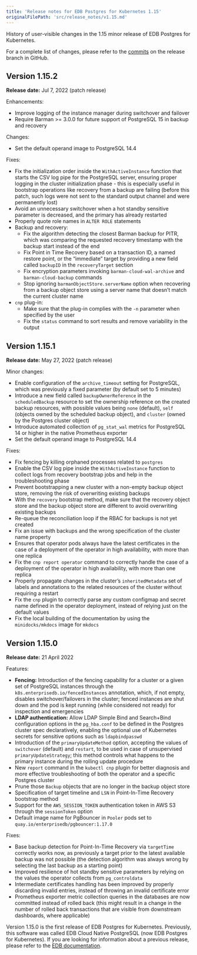 ```yaml
---
title: 'Release notes for EDB Postgres for Kubernetes 1.15'
originalFilePath: 'src/release_notes/v1.15.md'
---
```


History of user-visible changes in the 1.15 minor release of EDB Postgres for Kubernetes.

For a complete list of changes, please refer to the
[commits](https://github.com/EnterpriseDB/cloud-native-postgres/commits/release-1.15)
on the release branch in GitHub.

## Version 1.15.2

**Release date:** Jul 7, 2022 (patch release)

Enhancements:

-   Improve logging of the instance manager during switchover and failover
-   Require Barman >= 3.0.0 for future support of PostgreSQL 15 in backup
    and recovery

Changes:

-   Set the default operand image to PostgreSQL 14.4

Fixes:

-   Fix the initialization order inside the `WithActiveInstance` function that
    starts the CSV log pipe for the PostgreSQL server, ensuring proper logging in
    the cluster initialization phase - this is especially useful in bootstrap
    operations like recovery from a backup are failing (before this patch, such
    logs were not sent to the standard output channel and were permanently lost)
-   Avoid an unnecessary switchover when a hot standby sensitive parameter is
    decreased, and the primary has already restarted
-   Properly quote role names in `ALTER ROLE` statements
-   Backup and recovery:
    -   Fix the algorithm detecting the closest Barman backup for PITR, which was
        comparing the requested recovery timestamp with the backup start instead
        of the end
    -   Fix Point in Time Recovery based on a transaction ID, a named restore
        point, or the “immediate” target by providing a new field called
        `backupID` in the `recoveryTarget` section
    -   Fix encryption parameters invoking `barman-cloud-wal-archive` and
        `barman-cloud-backup` commands
    -   Stop ignoring `barmanObjectStore.serverName` option when recovering from
        a backup object store using a server name that doesn’t match the current
        cluster name
-   `cnp` plug-in:
    -   Make sure that the plug-in complies with the `-n` parameter when
        specified by the user
    -   Fix the `status` command to sort results and remove variability in the
        output

## Version 1.15.1

**Release date:** May 27, 2022 (patch release)

Minor changes:

-   Enable configuration of the `archive_timeout` setting for PostgreSQL, which
    was previously a fixed parameter (by default set to 5 minutes)
-   Introduce a new field called `backupOwnerReference` in the `scheduledBackup`
    resource to set the ownership reference on the created backup resources, with
    possible values being `none` (default), `self` (objects owned by the scheduled
    backup object), and `cluster` (owned by the Postgres cluster object)
-   Introduce automated collection of `pg_stat_wal` metrics for PostgreSQL 14 or
    higher in the native Prometheus exporter
-   Set the default operand image to PostgreSQL 14.4

Fixes:

-   Fix fencing by killing orphaned processes related to `postgres`
-   Enable the CSV log pipe inside the `WithActiveInstance` function to collect
    logs from recovery bootstrap jobs and help in the troubleshooting phase
-   Prevent bootstrapping a new cluster with a non-empty backup object store,
    removing the risk of overwriting existing backups
-   With the `recovery` bootstrap method, make sure that the recovery object
    store and the backup object store are different to avoid overwriting existing
    backups
-   Re-queue the reconciliation loop if the RBAC for backups is not yet created
-   Fix an issue with backups and the wrong specification of the cluster name
    property
-   Ensures that operator pods always have the latest certificates in the case of
    a deployment of the operator in high availability, with more than one replica
-   Fix the `cnp report operator` command to correctly handle the case of a
    deployment of the operator in high availability, with more than one replica
-   Properly propagate changes in the cluster’s `inheritedMetadata` set of labels
    and annotations to the related resources of the cluster without requiring a
    restart
-   Fix the `cnp` plugin to correctly parse any custom configmap and secret name
    defined in the operator deployment, instead of relying just on the default
    values
-   Fix the local building of the documentation by using the `minidocks/mkdocs` image
    for `mkdocs`

## Version 1.15.0

**Release date:** 21 April 2022

Features:

-   **Fencing:** Introduction of the fencing capability for a cluster or a given
    set of PostgreSQL instances through the `k8s.enterprisedb.io/fencedInstances`
    annotation, which, if not empty, disables switchover/failovers in the cluster;
    fenced instances are shut down and the pod is kept running (while considered
    not ready) for inspection and emergencies
-   **LDAP authentication:** Allow LDAP Simple Bind and Search+Bind configuration
    options in the `pg_hba.conf` to be defined in the Postgres cluster spec
    declaratively, enabling the optional use of Kubernetes secrets for sensitive
    options such as `ldapbindpasswd`
-   Introduction of the `primaryUpdateMethod` option, accepting the values of
    `switchover` (default) and `restart`, to be used in case of unsupervised
    `primaryUpdateStrategy`; this method controls what happens to the primary
    instance during the rolling update procedure
-   New `report` command in the `kubectl cnp` plugin for better diagnosis and
    more effective troubleshooting of both the operator and a specific Postgres
    cluster
-   Prune those `Backup` objects that are no longer in the backup object store
-   Specification of target timeline and `LSN` in Point-In-Time Recovery
    bootstrap method
-   Support for the `AWS_SESSION_TOKEN` authentication token in AWS S3 through
    the `sessionToken` option
-   Default image name for PgBouncer in `Pooler` pods set to
    `quay.io/enterprisedb/pgbouncer:1.17.0`

Fixes:

-   Base backup detection for Point-In-Time Recovery via `targetTime` correctly
    works now, as previously a target prior to the latest available backup was
    not possible (the detection algorithm was always wrong by selecting the last
    backup as a starting point)
-   Improved resilience of hot standby sensitive parameters by relying on the
    values the operator collects from `pg_controldata`
-   Intermediate certificates handling has been improved by properly discarding invalid entries,
    instead of throwing an invalid certificate error
-   Prometheus exporter metric collection queries in the databases are now
    committed instead of rolled back (this might result in a change in the number
    of rolled back transactions that are visible from downstream dashboards,
    where applicable)

Version 1.15.0 is the first release of EDB Postgres for Kubernetes. Previously, this software
was called EDB Cloud Native PostgreSQL (now EDB Postgres for Kubernetes). If you
are looking for information about a previous release, please refer to the
[EDB documentation](https://www.enterprisedb.com/docs/postgres_for_kubernetes/latest/).